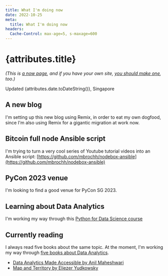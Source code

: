 ```yaml
---
title: What I'm doing now
date: 2022-10-25
meta: 
  title: What I'm doing now
headers:
  Cache-Control: max-age=5, s-maxage=600
---
```


# {attributes.title}

*(This is [a now page](https://nownownow.com/about), and if you have your own site, [you should make one](https://nownownow.com/about), too.)*

Updated {attributes.date.toDateString()}, Singapore

## A new blog

I'm setting up this new blog using Remix, in order to eat my own dogfood, since
I'm also using Remix for a gigantic migration at work now.

## Bitcoin full node Ansible script

I'm trying to turn a very cool series of Youtube tutorial videos into an
Ansible script: [https://github.com/mbrochh/nodebox-ansible](https://github.com/mbrochh/nodebox-ansible)

## PyCon 2023 venue

I'm looking to find a good venue for PyCon SG 2023.

## Learning about Data Analytics

I'm working my way through this [Python for Data Science course](https://learn.saylor.org/course/view.php?id=504)

## Currently reading

I always read five books about the same topic. At the moment, I'm working my
way through [five books about Data Analytics](https://www.goodreads.com/review/list/16963542-martin-brochhaus?shelf=5-data-analytics).

* [Data Analytics Made Accessible by Anil Maheshwari](https://www.goodreads.com/book/show/23594979-data-analytics-made-accessible)
* [Map and Territory by Eliezer Yudkowsky](https://www.goodreads.com/book/show/24984035-map-and-territory)